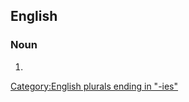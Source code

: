 ==English==

===Noun===
{{head|en|noun plural form}}

# {{plural of|viceroyalty|lang=en}}

[[Category:English plurals ending in "-ies"]]
